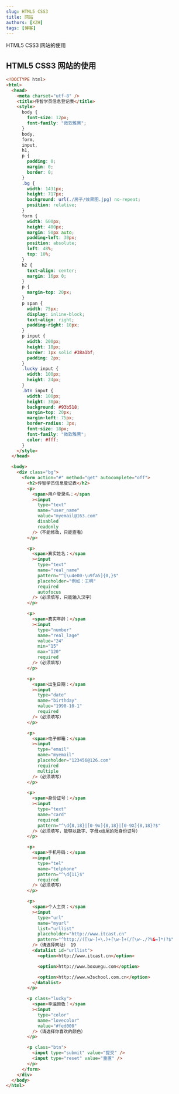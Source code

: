 ```yaml
---
slug: HTML5 CSS3
title: 网站
authors: [XZH]
tags: [博客]
---
```


HTML5 CSS3 网站的使用

<!-- truncate -->

## HTML5 CSS3 网站的使用

```HTML
<!DOCTYPE html>
<html>
  <head>
    <meta charset="utf-8" />
    <title>传智学员信息登记表</title>
    <style>
      body {
        font-size: 12px;
        font-family: "微软雅黑";
      }
      body,
      form,
      input,
      h1,
      p {
        padding: 0;
        margin: 0;
        border: 0;
      }
      .bg {
        width: 1431px;
        height: 717px;
        background: url(./房子/效果图.jpg) no-repeat;
        position: relative;
      }
      form {
        width: 600px;
        height: 400px;
        margin: 50px auto;
        padding-left: 30px;
        position: absolute;
        left: 48%;
        top: 10%;
      }
      h2 {
        text-align: center;
        margin: 16px 0;
      }
      p {
        margin-top: 20px;
      }
      p span {
        width: 75px;
        display: inline-block;
        text-align: right;
        padding-right: 10px;
      }
      p input {
        width: 200px;
        height: 18px;
        border: 1px solid #38a1bf;
        padding: 2px;
      }
      .lucky input {
        width: 100px;
        height: 24px;
      }
      .btn input {
        width: 100px;
        height: 30px;
        background: #93b518;
        margin-top: 20px;
        margin-left: 75px;
        border-radius: 3px;
        font-size: 18px;
        font-family: "微软雅黑";
        color: #fff;
      }
    </style>
  </head>

  <body>
    <div class="bg">
      <form action="#" method="get" autocomplete="off">
        <h2>传智学员信息登记表</h2>
        <p>
          <span>用户登录名：</span
          ><input
            type="text"
            name="user_name"
            value="myemail@163.com"
            disabled
            readonly
          />（不能修改，只能查看）
        </p>

        <p>
          <span>真实姓名：</span
          ><input
            type="text"
            name="real_name"
            pattern="^[\u4e00-\u9fa5]{0,}$"
            placeholder="例如：王明"
            required
            autofocus
          />（必须填写，只能输入汉字）
        </p>

        <p>
          <span>真实年龄：</span
          ><input
            type="number"
            name="real_lage"
            value="24"
            min="15"
            max="120"
            required
          />（必须填写）
        </p>

        <p>
          <span>出生日期：</span
          ><input
            type="date"
            name="birthday"
            value="1990-10-1"
            required
          />（必须填写）
        </p>

        <p>
          <span>电子邮箱：</span
          ><input
            type="email"
            name="myemail"
            placeholder="123456@126.com"
            required
            multiple
          />（必须填写）
        </p>

        <p>
          <span>身份证号：</span
          ><input
            type="text"
            name="card"
            required
            pattern="^\d{8,18}|[0-9x]{8,18}|[0-9X]{8,18}?$"
          />（必须填写，能够以数字、字母x结尾的短身份证号）
        </p>

        <p>
          <span>手机号码：</span
          ><input
            type="tel"
            name="telphone"
            pattern="^\d{11}$"
            required
          />（必须填写）
        </p>

        <p>
          <span>个人主页：</span
          ><input
            type="url"
            name="myurl"
            list="urllist"
            placeholder="http://www.itcast.cn"
            pattern="^http://([\w-]+\.)+[\w-]+(/[\w-./?%&=]*)?$"
          />（请选择网址） 19
          <datalist id="urllist">
            <option>http://www.itcast.cn</option>

            <option>http://www.boxuegu.com</option>

            <option>http://www.w3school.com.cn</option>
          </datalist>
        </p>

        <p class="lucky">
          <span>幸运颜色：</span
          ><input
            type="color"
            name="lovecolor"
            value="#fed000"
          />（请选择你喜欢的颜色）
        </p>

        <p class="btn">
          <input type="submit" value="提交" />
          <input type="reset" value="重置" />
        </p>
      </form>
    </div>
  </body>
</html>

```
